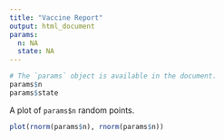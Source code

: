 ```yaml
---
title: "Vaccine Report"
output: html_document
params:
  n: NA
  state: NA
---
```


```r
# The `params` object is available in the document.
params$n
params$state
```

A plot of `params$n` random points.

```r
plot(rnorm(params$n), rnorm(params$n))
```
